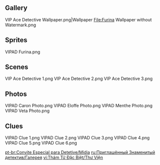{{Event Tabs}}
==Gallery==
<gallery>
VIP Ace Detective Wallpaper.png|Wallpaper
File:Furina Wallpaper without Watermark.png
</gallery>

==Sprites==
<gallery>
VIPAD Furina.png
</gallery>

==Scenes==
<gallery>
VIP Ace Detective 1.png
VIP Ace Detective 2.png
VIP Ace Detective 3.png
</gallery>

==Photos==
<gallery>
VIPAD Caron Photo.png
VIPAD Eloffe Photo.png
VIPAD Menthe Photo.png
VIPAD Veta Photo.png
</gallery>

==Clues==
<gallery>
VIPAD Clue 1.png
VIPAD Clue 2.png
VIPAD Clue 3.png
VIPAD Clue 4.png
VIPAD Clue 5.png
VIPAD Clue 6.png
</gallery>

[[pt-br:Convite Especial para Detetive/Mídia]]
[[ru:Приглашённый Знаменитый детектив/Галерея]]
[[vi:Thám Tử Đặc Biệt/Thư Viện]]